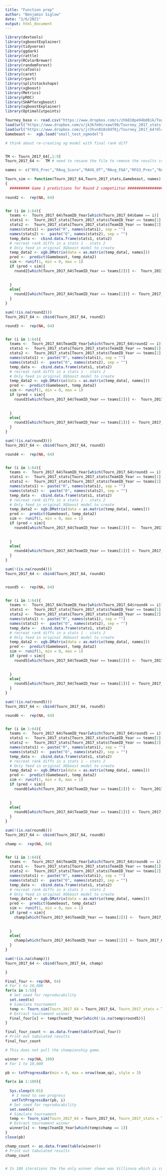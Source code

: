 ```yaml
---
title: "Function prep"
author: "Benjamin Siglow"
date: "2/6/2021"
output: html_document
---
```


```r
library(devtools)
library(xgboostExplainer)
library(tidyverse)
library(ggdark)
library(rattle)	
library(RColorBrewer)
library(randomForest)
library(caTools)
library(caret)
library(rpart)
library(splitstackshape)
library(xgboost)
library(Metrics)
library(pROC)
library(SHAPforxgboost)
library(xgboostExplainer)
library(OptimalCutpoints)

```


```r
Tourney_base <- read.csv("https://www.dropbox.com/s/zhb810pe94bd8ik/Tourney_base_table?dl=1")
load(url("https://www.dropbox.com/s/jk3kfm9irxawt90/Tourney_2017_stats?dl=1"))
load(url("https://www.dropbox.com/s/jr2hvn018s9df8j/Tourney_2017_64?dl=1"))
Gamebeast <-  xgb.load("small_test_xgmodel")

```


```r
# think about re-creating xg model with final rank diff

```

```r

```

```r
TM <- Tourn_2017_64[,1:9]
Tourn_2017_64 <-  TM # need to resave the file to remove the results columns, fixing here for testing.
```

```r
names <- c("RFG_Prec","RAvg_Score","RAVG_OT","RAvg_FGA","RFG3_Prec","RAvg_FGA3"   ,"RFT_Prec","RAVG_FTA","RAVG_OR","RAVG_DR","RAVG_AST","RAvG_TO","RAvG_Stl",        "RAVG_Blk","RAVG_PF","RAVG_Scor_Diff","RX2pt_3pt_ratio","RAvg_Rank","RBest_Rank",      "RFinal_NET_Rank","RFinal_AP_Rank","RWorst_AP_Rank","OFG_Prec","OAvg_Score","OAVG_OT",         "OAvg_FGA", "OFG3_Prec","OAvg_FGA3","OFT_Prec","OAVG_FTA","OAVG_OR",         "OAVG_DR","OAVG_AST","OAvG_TO","OAvG_Stl","OAVG_Blk","OAVG_PF","OAVG_Scor_Diff",  "OX2pt_3pt_ratio", "OAvg_Rank","OBest_Rank","OFinal_NET_Rank","OFinal_AP_Rank" )

```


```r
Tourn_sim <- function(Tourn_2017_64,Tourn_2017_stats,Gamebeast, names)
{
  ######### Game 1 predictions for Round 2 competiiton ##################################################################################################################################################################################
  
round2 <-  rep(NA, 64)


for (i in 1:64){
  teams <-  Tourn_2017_64$TeamID_Year[which(Tourn_2017_64$Game == i)]
  stats1 <-  Tourn_2017_stats[Tourn_2017_stats$TeamID_Year == teams[1],]
  stats2 <-  Tourn_2017_stats[Tourn_2017_stats$TeamID_Year == teams[2],] # How do yu determine the opponent ?
  names(stats1) <- paste("R", names(stats1), sep = "")
  names(stats2) <-  paste("O", names(stats2), sep = "")
  temp_data <-  cbind.data.frame(stats1, stats2)
  # recreat rank diffs in a stats 1 - stats 2
  # Only feed in original XGboost model to create 
  temp_data2 <- xgb.DMatrix(data = as.matrix(temp_data[, names]))
  pred <-  predict(Gamebeast, temp_data2)
  sim <- runif(1, min = 0, max = 1)
  if (pred < sim){
    round2[which(Tourn_2017_64$TeamID_Year == teams[2])] <-  Tourn_2017_64$Game2[which(Tourn_2017_64$TeamID_Year == teams[2])] # assign round 2 game to team 2 if they were to win the game
    
    
  }
  else{
    round2[which(Tourn_2017_64$TeamID_Year == teams[1])] <- Tourn_2017_64$Game2[which(Tourn_2017_64$TeamID_Year == teams[1])]
  }
}

sum(!(is.na(round2)))
Tourn_2017_64 <- cbind(Tourn_2017_64, round2)

round3 <-  rep(NA, 64)


for (i in 1:64){
  teams <-  Tourn_2017_64$TeamID_Year[which(Tourn_2017_64$round2 == i)]
  stats1 <-  Tourn_2017_stats[Tourn_2017_stats$TeamID_Year == teams[1],]
  stats2 <-  Tourn_2017_stats[Tourn_2017_stats$TeamID_Year == teams[2],] # How do yu determine the opponent ?
  names(stats1) <- paste("R", names(stats1), sep = "")
  names(stats2) <-  paste("O", names(stats2), sep = "")
  temp_data <-  cbind.data.frame(stats1, stats2)
  # recreat rank diffs in a stats 1 - stats 2
  # Only feed in original XGboost model to create 
  temp_data2 <- xgb.DMatrix(data = as.matrix(temp_data[, names]))
  pred <-  predict(Gamebeast, temp_data2)
  sim <- runif(1, min = 0, max = 1)
  if (pred < sim){
    round3[which(Tourn_2017_64$TeamID_Year == teams[2])] <-  Tourn_2017_64$Game3[which(Tourn_2017_64$TeamID_Year == teams[2])] # assign round 2 game to team 2 if they were to win the game
    
    
  }
  else{
    round3[which(Tourn_2017_64$TeamID_Year == teams[1])] <- Tourn_2017_64$Game3[which(Tourn_2017_64$TeamID_Year == teams[1])]
  }
}

sum(!(is.na(round3)))
Tourn_2017_64 <- cbind(Tourn_2017_64, round3)

round4 <-  rep(NA, 64)


for (i in 1:64){
  teams <-  Tourn_2017_64$TeamID_Year[which(Tourn_2017_64$round3 == i)]
  stats1 <-  Tourn_2017_stats[Tourn_2017_stats$TeamID_Year == teams[1],]
  stats2 <-  Tourn_2017_stats[Tourn_2017_stats$TeamID_Year == teams[2],] # How do yu determine the opponent ?
  names(stats1) <- paste("R", names(stats1), sep = "")
  names(stats2) <-  paste("O", names(stats2), sep = "")
  temp_data <-  cbind.data.frame(stats1, stats2)
  # recreat rank diffs in a stats 1 - stats 2
  # Only feed in original XGboost model to create 
  temp_data2 <- xgb.DMatrix(data = as.matrix(temp_data[, names]))
  pred <-  predict(Gamebeast, temp_data2)
  sim <- runif(1, min = 0, max = 1)
  if (pred < sim){
    round4[which(Tourn_2017_64$TeamID_Year == teams[2])] <-  Tourn_2017_64$Game4[which(Tourn_2017_64$TeamID_Year == teams[2])] # assign round 2 game to team 2 if they were to win the game
    
    
  }
  else{
    round4[which(Tourn_2017_64$TeamID_Year == teams[1])] <- Tourn_2017_64$Game4[which(Tourn_2017_64$TeamID_Year == teams[1])]
  }
}

sum(!(is.na(round4)))
Tourn_2017_64 <- cbind(Tourn_2017_64, round4)


round5 <-  rep(NA, 64)


for (i in 1:64){
  teams <-  Tourn_2017_64$TeamID_Year[which(Tourn_2017_64$round4 == i)]
  stats1 <-  Tourn_2017_stats[Tourn_2017_stats$TeamID_Year == teams[1],]
  stats2 <-  Tourn_2017_stats[Tourn_2017_stats$TeamID_Year == teams[2],] # How do yu determine the opponent ?
  names(stats1) <- paste("R", names(stats1), sep = "")
  names(stats2) <-  paste("O", names(stats2), sep = "")
  temp_data <-  cbind.data.frame(stats1, stats2)
  # recreat rank diffs in a stats 1 - stats 2
  # Only feed in original XGboost model to create 
  temp_data2 <- xgb.DMatrix(data = as.matrix(temp_data[, names]))
  pred <-  predict(Gamebeast, temp_data2)
  sim <- runif(1, min = 0, max = 1)
  if (pred < sim){
    round5[which(Tourn_2017_64$TeamID_Year == teams[2])] <-  Tourn_2017_64$Game5[which(Tourn_2017_64$TeamID_Year == teams[2])] # assign round 2 game to team 2 if they were to win the game
    
    
  }
  else{
    round5[which(Tourn_2017_64$TeamID_Year == teams[1])] <- Tourn_2017_64$Game5[which(Tourn_2017_64$TeamID_Year == teams[1])]
  }
}

sum(!(is.na(round5)))
Tourn_2017_64 <- cbind(Tourn_2017_64, round5)

round6 <-  rep(NA, 64)


for (i in 1:64){
  teams <-  Tourn_2017_64$TeamID_Year[which(Tourn_2017_64$round5 == i)]
  stats1 <-  Tourn_2017_stats[Tourn_2017_stats$TeamID_Year == teams[1],]
  stats2 <-  Tourn_2017_stats[Tourn_2017_stats$TeamID_Year == teams[2],] # How do yu determine the opponent ?
  names(stats1) <- paste("R", names(stats1), sep = "")
  names(stats2) <-  paste("O", names(stats2), sep = "")
  temp_data <-  cbind.data.frame(stats1, stats2)
  # recreat rank diffs in a stats 1 - stats 2
  # Only feed in original XGboost model to create 
  temp_data2 <- xgb.DMatrix(data = as.matrix(temp_data[, names]))
  pred <-  predict(Gamebeast, temp_data2)
  sim <- runif(1, min = 0, max = 1)
  if (pred < sim){
    round6[which(Tourn_2017_64$TeamID_Year == teams[2])] <-  Tourn_2017_64$Game6[which(Tourn_2017_64$TeamID_Year == teams[2])] # assign round 2 game to team 2 if they were to win the game
    
    
  }
  else{
    round6[which(Tourn_2017_64$TeamID_Year == teams[1])] <- Tourn_2017_64$Game6[which(Tourn_2017_64$TeamID_Year == teams[1])]
  }
}

sum(!(is.na(round6)))
Tourn_2017_64 <- cbind(Tourn_2017_64, round6)

champ <-  rep(NA, 64)


for (i in 1:64){
  teams <-  Tourn_2017_64$TeamID_Year[which(Tourn_2017_64$round6 == i)]
  stats1 <-  Tourn_2017_stats[Tourn_2017_stats$TeamID_Year == teams[1],]
  stats2 <-  Tourn_2017_stats[Tourn_2017_stats$TeamID_Year == teams[2],] # How do yu determine the opponent ?
  names(stats1) <- paste("R", names(stats1), sep = "")
  names(stats2) <-  paste("O", names(stats2), sep = "")
  temp_data <-  cbind.data.frame(stats1, stats2)
  # recreat rank diffs in a stats 1 - stats 2
  # Only feed in original XGboost model to create 
  temp_data2 <- xgb.DMatrix(data = as.matrix(temp_data[, names]))
  pred <-  predict(Gamebeast, temp_data2)
  sim <- runif(1, min = 0, max = 1)
  if (pred < sim){
    champ[which(Tourn_2017_64$TeamID_Year == teams[2])] <-  Tourn_2017_64$Game6[which(Tourn_2017_64$TeamID_Year == teams[2])] # assign round 2 game to team 2 if they were to win the game
    
    
  }
  else{
    champ[which(Tourn_2017_64$TeamID_Year == teams[1])] <- Tourn_2017_64$Game6[which(Tourn_2017_64$TeamID_Year == teams[1])]
  }
}

sum(!(is.na(champ)))
Tourn_2017_64 <- cbind(Tourn_2017_64, champ)

}
```

```r

Final_four <- rep(NA, 64)
# For 1 to 10,000
for(x in 1:5){
  # Set seed for reproducability
  set.seed(x)
  # Simulate tournament
  temp <- Tourn_sim(Tourn_2017_64 = Tourn_2017_64, Tourn_2017_stats = Tourn_2017_stats, Gamebeast = Gamebeast, names = names)
  # Extract tournament winner
  Final_four[x] <- temp$TeamID_Year[which(!is.na(temp$round5))]
}

final_four_count <- as.data.frame(table(Final_four))
# Print out tabulated results
final_four_count

# This does not pull the championship game. 


```


```r
winner <- rep(NA, 100)
# For 1 to 10,000

pb <- txtProgressBar(min = 0, max = nrow(team_op), style = 3)

for(x in 1:100){
  
  Sys.sleep(0.01)
   # I need to see progress
   setTxtProgressBar(pb, i)
  # Set seed for reproducability
  set.seed(x)
  # Simulate tournament
  temp <- Tourn_sim(Tourn_2017_64 = Tourn_2017_64, Tourn_2017_stats = Tourn_2017_stats, Gamebeast = Gamebeast, names = names)
  # Extract tournament winner
  winner[x] <- temp$TeamID_Year[which(temp$champ == 1)]
}
close(pb)

champ_count <- as.data.frame(table(winner))
# Print out tabulated results
champ_count


# In 100 iterations the the only winner shown was Villinova which is concerning for the loop. 
```

